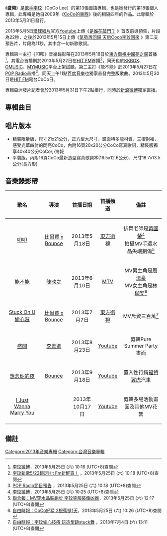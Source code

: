 {{Album infobox | <!-- See Wikipedia:WikiProject_Albums -->
|  Name        = 盛開
|  Type        = [[專輯|專輯]]
|  Artist      = [[李玟|李玟]]
|  Cover       = 李玟 盛開.jpg
|  Released    = 2013年5月31日
|  Genre       = [[國語流行音樂|國語流行音樂]]
|  Label       = [[台灣環球唱片|環球唱片]]
|  Producer    = 見[[#專輯曲目|曲目列表]]
|  Last album  = [[CoCo的東西|CoCo的東西]]<br />（2009年）
|  This album  = '''盛開'''<br />（2013年）
|  Next album  = 
|  Misc = {{Extra album cover 2
|  Upper caption = 首批精裝限量版
|  Type = 專輯
<!-- 注释出：|  Cover = CoCo_Lee_李玟-盛開(光芒閃耀精裝限量版).jpg -->
|  Lower caption = 《盛開》光芒閃耀精裝限量版
}}
}}

《'''盛開'''》是[[歌手|歌手]][[李玟|李玟]]（CoCo Lee）的第13張國語專輯，也是她發行的第18張個人專輯，此專輯是她自2009年《[[CoCo的東西|CoCo的東西]]》後的相隔四年的作品。此專輯於2013年5月31日發行。

2013年5月5日[[環球唱片_(台灣)|環球唱片]]官方[[Youtube|Youtube]]上傳《[http://www.youtube.com/watch?v=tXXqPLE_35Y 是誰在敲門？] {{Wayback|url=http://www.youtube.com/watch?v=tXXqPLE_35Y |date=20210711122623 }}》首支前導預告，片段為22秒，之後於2013年5月15日上傳《[http://www.youtube.com/watch?v=GxPP0i-SQrw 氣勢再回歸 天后Coco李玟回來] {{Wayback|url=http://www.youtube.com/watch?v=GxPP0i-SQrw |date=20160916122957 }}》第二支預告片，片段為11秒，其中含一句新歌歌詞。

專輯第一主打《叩叩》音樂錄影帶在2013年5月18日於[[東方衛視|東方衛視]][[中國夢之聲|中國夢之聲]]首播<ref>[http://weibo.com/1735902985/zwNUyu9Z5 李玟微博]，2013年5月25日 (六) 10:16 (UTC+8)查閱{{zh-hant}}</ref>，其電台首播則於2013年5月22日在[[HitFM聯播網|HIT FM]]首播<ref>[http://www.hitoradio.com/newweb/875hitpoint 李玟新歌5/22鎖定Hit Fm新鮮貨！] {{Wayback|url=http://www.hitoradio.com/newweb/875hitpoint |date=20160304194709 }}，2013年5月25日 (六) 10:18 (UTC+8)查閱{{zh-hant}}</ref>，同天也於[[KKBOX|KKBOX]]、[[OMUSIC|OMUSIC]]、[[Mymusic|MYMUSIC]]平台上架試聽。第二主打《能不能》於2013年5月27日在[[POP_Radio|POP Radio]]首播<ref>[http://www.pop917.com/Program_PreList.aspx POP Radio節目預告] {{Wayback|url=http://www.pop917.com/Program_PreList.aspx |date=20210118153014 }}，2013年5月25日 (六) 10:18 (UTC+8)查閱{{zh-hant}}</ref>，同天上午11點[[百度音樂|百度音樂]]也獨家首發完整版歌曲。2013年5月30日是[[HitFM聯播網|HIT FM]]電台CoCo日。

專輯亞洲發片記者會於2013年5月31日下午2點舉行，同時於[[新浪微博|新浪微博]]獨家直播。

== 專輯曲目 ==
{{Tracklist
| headline = 
| total_length = 36:17

| music_credits = yes
| lyrics_credits = yes
| arranger_credits = yes
| producer_credits = yes
| longnote_column = yes

| title1 = 叩叩
| note1 = 
| longnote1 = 首波主打
| music1 = 阿弟仔
| lyrics1 = [[阿弟仔|阿弟仔]]
| arranger1 = [[陳星翰|陳星翰]]
| producer1 = 阿弟仔
| length1 = 3:07

| title2 = Stuck On U 偷心賊
| longnote2 = 第三波主打
| music2 = Robin Jenssen<br>Anne Judith Wik<br>Nermin Harambasic<br>Ronny Svendsen<br>Chris Young
| lyrics2 = 吳易緯
| arranger2 = 黃雨勳
| producer2 = [[陳子鴻|陳子鴻]]
| length2 = 3:33

| title3 = 能不能
| longnote3 = 第二波主打<br>[[台視|台視]]《[[親愛的，我愛上別人了|親愛的，我愛上別人了]]》片頭曲
| music3 = 阿弟仔
| lyrics3 = 阿弟仔
| arranger3 = 廖偉杰
| producer3 = 阿弟仔
| length3 = 3:58

| title4 = 愛的副作用
| longnote4 = OT：Happy Song
| music4 = Magnus Per Funemyr<br>{{link-en|Peter John Vettese}}<br>Ginger McKenzie
| lyrics4 = 吳易緯<br>[[李玟|李玟]]
| arranger4 = 康友韋
| producer4 = 陳子鴻
| length4 = 3:08

| title5 = Party Queen 
| longnote5 = OT：History
| music5 = {{link-en|Jaakko Salovaara}}<br>Mimoza Blinsson
| lyrics5 = 阿弟仔
| arranger5 = 陳星翰
| producer5 = 阿弟仔
| length5 = 3:27

| title6 = 想念你的夜
| longnote6 = 第五波主打
| music6 = 吳青峯
| lyrics6 = [[吳青峯|吳青峯]]
| arranger6 = [[龔鈺祺|龔鈺祺]]
| producer6 = 陳子鴻
| length6 = 4:06

| title7 = 盛開
| longnote7 = 第四波主打<br>[[台視|台視]]《[[親愛的，我愛上別人了|親愛的，我愛上別人了]]》插曲
| music7 = 梁永泰
| lyrics7 = [[陳宏宇_(作詞人)|陳宏宇]]
| arranger7 = [[蔡庭貴|蔡庭貴]]
| producer7 = 阿弟仔
| length7 = 4:10

| title8 = 一加一
| longnote8 = OT：All Over
| music8 = {{link-en|Doris Pearson}}<br>Scott Wild (aka The White N3rd)
| lyrics8 = 葛大為
| arranger8 = 蔡庭貴
| producer8 = 阿弟仔
| length8 = 3:34

| title9 = 雙人舞
| longnote9 = [[台視|台視]]《[[親愛的，我愛上別人了|親愛的，我愛上別人了]]》插曲
| music9 = 李志清
| lyrics9 = 馬嵩惟
| arranger9 = {{link-yue|Terence Teo|張瑞成}}
| producer9 = 陳子鴻
| length9 = 4:11

| title10 = Match Made In Heaven 
| longnote10 = 
| music10 = Solomon Siah
| lyrics10 = Solomon Siah
| arranger10 = [[劉志遠_(香港音樂人)|劉志遠]]
| producer10 = {{link-en|李振權|Jim Lee (record producer)}}
| length10 = 4:46

| title11 = I Just Wanna Marry You
| note11 = 
| longnote11 = 第六波主打<br>CoCo婚禮歌曲，應歌迷要求特別收錄 
| music11 = 熊伽林
| lyrics11 = 李宗恩
| arranger11 = 沙維琪
| producer11 = 石佑誠 
| length11 = 3:42
}}

== 唱片版本 ==
*精裝限量版，尺寸21x21公分，正方型大尺寸，鏡面特多龍材質，三摺對裱，感受光華四射的閃亮CoCo，內附16頁20x20公分CoCo寫真歌詞，精裝版獨享40x40公分CoCo小海報
*平裝版，內附16頁CoCo最新造型寫真歌詞本(16.5x12.6公分)，尺寸18.7x13.5公分(長方形)

== 音樂錄影帶 ==
{| class="wikitable" style="width: 70%" 
! 歌名 !! 導演 !! 首播日期 !! 首播頻道 !! 備註 
|-
|<center>[http://www.youtube.com/watch?v=0RiKyg98ns0 叩叩] {{Wayback|url=http://www.youtube.com/watch?v=0RiKyg98ns0 |date=20210415052259 }}||<center>[[比爾賈|比爾賈 x Bounce]]||<center>2013年5月18日||<center>[[東方衛視|東方衛視]]||<center>排舞老師是[[黃國榮|黃國榮]]<ref>[http://weibo.com/1735902985/zrqiRDE5K 李玟微博]，2013年5月25日 (六) 10:25 (UTC+8)查閱{{zh-hant}}</ref><br>拍攝MV手遭水晶尖端劃傷<ref>[http://udn.com/NEWS/ENTERTAINMENT/ENT6/7917899.shtml 聯合報：MV穿水晶裝跑步 李玟笑服裝像凶器]，2013年5月25日 (六) 12:17 (UTC+8)查閱{{zh-hant}}</ref>
|-
|<center>[http://www.youtube.com/watch?v=9qq7cFhznpU 能不能] {{Wayback|url=http://www.youtube.com/watch?v=9qq7cFhznpU |date=20200404132314 }}|| <center>[[陳映之|陳映之]] ||<center>2013年6月10日</center>||<center>[[MTV|MTV]]</center>||<center>MV男主角是[[周湯豪|周湯豪]]<br>MV女主角是[[林珈安|林珈安]]<ref>[http://www.libertytimes.com.tw/2013/new/may/20/today-show1.htm?Slots=Show 自由時報：CoCo好猛 2根蕉挺1天]，2013年5月25日 (六) 10:26 (UTC+8)查閱{{zh-hant}}</ref>
|-
|<center>[http://www.youtube.com/watch?v=jD6mbkJxhz0 Stuck On U偷心賊] {{Wayback|url=http://www.youtube.com/watch?v=jD6mbkJxhz0 |date=20140627201124 }}||<center>[[比爾賈|比爾賈 x Bounce]]||<center>2013年7月7日</center>||<center>[[東方衛視|東方衛視]]</center>||<center>MV斥資三百萬<ref>[http://www.libertytimes.com.tw/2013/new/jul/4/today-show7.htm 自由時報：李玟偷心技癢 玩造型跳stuck舞] {{Wayback|url=http://www.libertytimes.com.tw/2013/new/jul/4/today-show7.htm |date=20130722110550 }}，2013年7月4日 (六) 13:11 (UTC+8)查閱{{zh-hant}}</ref>
|-
|<center>[http://www.youtube.com/watch?v=lexHMtFE-CM 盛開] {{Wayback|url=http://www.youtube.com/watch?v=lexHMtFE-CM |date=20190609011658 }}||<center>[[李素卿|李素卿]]||<center>2013年8月23日</center>||<center>[[Youtube|Youtube]]</center>||<center>剪輯Pure Summer Party畫面
|-
|<center>[http://www.youtube.com/watch?v=Q3JgU8g87lg 想念你的夜] {{Wayback|url=http://www.youtube.com/watch?v=Q3JgU8g87lg |date=20190413215729 }}||<center>[[Bounce|Bounce]]||<center>2013年9月18日</center>||<center>[[Youtube|Youtube]]</center>||<center>置入性行銷[[福特Kuga#第二代_MK2（2013–2016）|福特翼虎]]汽車
|-
|<center>[http://www.youtube.com/watch?v=RVVMzs2zRPE I Just Wanna Marry You] {{Wayback|url=http://www.youtube.com/watch?v=RVVMzs2zRPE |date=20161206174135 }}||||<center>2013年10月17日</center>||<center>[[Youtube|Youtube]]</center>||<center>剪輯多場活動畫面及其他MV花絮
|}

== 備註 ==
<div class="references-small">
<references></references>
</div>

{{CoCo}}
[[Category:2013年音樂專輯|Category:2013年音樂專輯]]
[[Category:台灣音樂專輯|Category:台灣音樂專輯]]